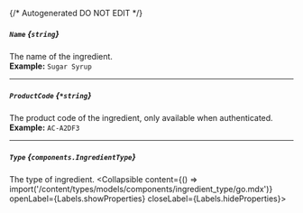 {/* Autogenerated DO NOT EDIT  */}

##### `Name` *{`string`}*
The name of the ingredient.
<br/>
**Example:** `Sugar Syrup`

---
##### `ProductCode` *{`*string`}*
The product code of the ingredient, only available when authenticated.
<br/>
**Example:** `AC-A2DF3`

---
##### `Type` *{`components.IngredientType`}*
The type of ingredient.
<Collapsible content={() => import('/content/types/models/components/ingredient_type/go.mdx')} openLabel={Labels.showProperties} closeLabel={Labels.hideProperties}>
</Collapsible>


